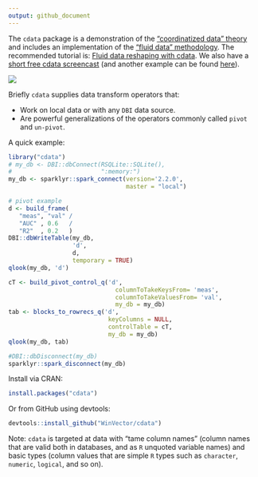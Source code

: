 ```yaml
---
output: github_document
---
```


<!-- README.md is generated from README.Rmd. Please edit that file -->



The `cdata` package is a demonstration of the ["coordinatized data" theory](http://winvector.github.io/FluidData/RowsAndColumns.html) and includes an implementation of the ["fluid data" methodology](http://winvector.github.io/FluidData/FluidData.html).   The recommended tutorial is: [Fluid data reshaping with cdata](http://winvector.github.io/FluidData/FluidDataReshapingWithCdata.html). We also have a [short free cdata screencast](https://youtu.be/4cYbP3kbc0k) (and another example can be found [here](http://winvector.github.io/FluidData/DataWranglingAtScale.html)).

![](https://raw.githubusercontent.com/WinVector/cdata/master/tools/cdata.png)

Briefly `cdata` supplies data transform operators that:

 * Work on local data or with any `DBI` data source.
 * Are powerful generalizations of the operators commonly called `pivot` and `un-pivot`.

A quick example:

```r
library("cdata")
# my_db <- DBI::dbConnect(RSQLite::SQLite(), 
#                         ":memory:")
my_db <- sparklyr::spark_connect(version='2.2.0', 
                                 master = "local")

# pivot example
d <- build_frame(
   "meas", "val" /
   "AUC" , 0.6   /
   "R2"  , 0.2   )
DBI::dbWriteTable(my_db,
                  'd',
                  d,
                  temporary = TRUE)
qlook(my_db, 'd')

cT <- build_pivot_control_q('d',
                              columnToTakeKeysFrom= 'meas',
                              columnToTakeValuesFrom= 'val',
                              my_db = my_db)
tab <- blocks_to_rowrecs_q('d',
                            keyColumns = NULL,
                            controlTable = cT,
                            my_db = my_db)
qlook(my_db, tab)

#DBI::dbDisconnect(my_db)
sparklyr::spark_disconnect(my_db)
```

Install via CRAN:

```r
install.packages("cdata")
```

Or from GitHub using devtools:

```r
devtools::install_github("WinVector/cdata")
```

Note: `cdata` is targeted at data with "tame column names" (column names that are valid both in databases, and as `R` unquoted variable names) and basic types (column values that are simple `R` types such as `character`, `numeric`, `logical`, and so on). 


